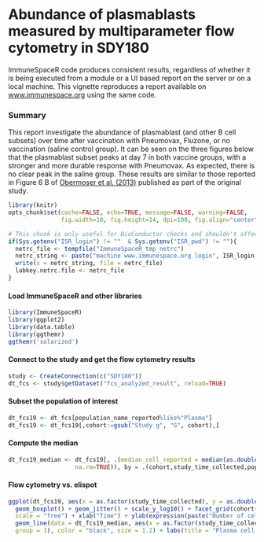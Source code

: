 <!--
%\VignetteEngine{knitr::knitr}
%\VignetteIndexEntry{Reproducing an online report using ImmuneSpaceR: Plasmablast abundance in SDY180}
-->
# Abundance of plasmablasts measured by multiparameter flow cytometry in SDY180

ImmuneSpaceR code produces consistent results, regardless of whether it is being executed from a module or a UI based report on the server or on a local machine. This vignette reproduces a report available on <a href="https://www.immunespace.org/reports/Studies/SDY180/runReport.view?reportId=module%3ASDY180%2Freports%2Fschemas%2Fstudy%2Fdemographics%2Fplasmablast_abundance.Rmd&redirectUrl=%2Fproject%2FStudies%2FSDY180%2Fbegin.view%3FpageId%3DReports">www.immunespace.org</a> using the same code.

### Summary
This report investigate the abundance of plasmablast (and other B cell subsets) over time after vaccination with Pneumovax, Fluzone, or no vaccination (saline control group). 
It can be seen on the three figures below that the plasmablast subset peaks at day 7 in both vaccine groups, with a stronger and more durable response with Pneumovax. 
As expected, there is no clear peak in the saline group. These results are similar to those reported in Figure 6 B of <a href="http://www.ncbi.nlm.nih.gov/pmc/articles/PMC3681204/" target="_BLANK"> Obermoser et al. (2013)</a> published as part of the original study.


```r
library(knitr)
opts_chunk$set(cache=FALSE, echo=TRUE, message=FALSE, warning=FALSE,
               fig.width=10, fig.height=14, dpi=100, fig.align="center")
```
```r
# This chunk is only useful for BioConductor checks and shouldn't affect any other setup
if(Sys.getenv("ISR_login") != ""  & Sys.getenv("ISR_pwd") != ""){
  netrc_file <- tempfile("ImmuneSpaceR_tmp_netrc")
  netrc_string <- paste("machine www.immunespace.org login", ISR_login, "password", ISR_pwd)
  write(x = netrc_string, file = netrc_file)
  labkey.netrc.file <- netrc_file
}
```

#### Load ImmuneSpaceR and other libraries
```r
library(ImmuneSpaceR)
library(ggplot2)
library(data.table)
library(ggthemr)
ggthemr('solarized')
```


#### Connect to the study and get the flow cytometry results
```r
study <- CreateConnection(c("SDY180"))
dt_fcs <- study$getDataset("fcs_analyzed_result", reload=TRUE)
```

#### Subset the population of interest
```r
dt_fcs19 <- dt_fcs[population_name_reported%like%"Plasma"]
dt_fcs19 <- dt_fcs19[,cohort:=gsub("Study g", "G", cohort),]
```

#### Compute the median
```r
dt_fcs19_median <- dt_fcs19[, .(median_cell_reported = median(as.double(population_cell_number) + 1,
                   na.rm=TRUE)), by = .(cohort,study_time_collected,population_name_reported)]
```

#### Flow cytometry vs. elispot
```r
ggplot(dt_fcs19, aes(x = as.factor(study_time_collected), y = as.double(population_cell_number) + 1)) +
  geom_boxplot() + geom_jitter() + scale_y_log10() + facet_grid(cohort~population_name_reported, 
  scale = "free") + xlab("Time") + ylab(expression(paste("Number of cells/", mu, "l"))) + 
  geom_line(data = dt_fcs19_median, aes(x = as.factor(study_time_collected), y = as.double(median_cell_reported),
  group = 1), color = "black", size = 1.2) + labs(title = "Plasma cell abundance after vaccination")
```

